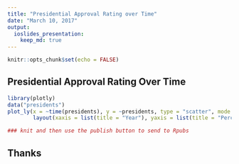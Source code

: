 ```yaml
---
title: "Presidential Approval Rating over Time"
date: "March 10, 2017"
output: 
  ioslides_presentation:
    keep_md: true
---
```


```r
knitr::opts_chunk$set(echo = FALSE)
```

## Presidential Approval Rating Over Time

```r
library(plotly)
data("presidents")
plot_ly(x = ~time(presidents), y = ~presidents, type = "scatter", mode = "lines") %>%
        layout(xaxis = list(title = "Year"), yaxis = list(title = "Percent Approval"))

### knit and then use the publish button to send to Rpubs
```

## Thanks